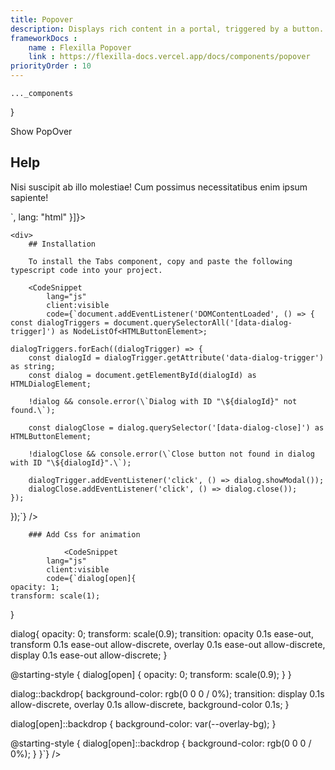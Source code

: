 ```yaml
---
title: Popover
description: Displays rich content in a portal, triggered by a button.
frameworkDocs : 
    name : Flexilla Popover
    link : https://flexilla-docs.vercel.app/docs/components/popover
priorityOrder : 10
---
```



    ..._components
}

<div className="space-y-20">
    <PreviewBlock codeBlocks={
              [{
            code:`<button data-popover-trigger data-popover-id="demo-popover" class="btn variant-outlined sz-md">
    <span class="btn-label">Show PopOver</span>
</button>
<div data-fx-popover id="demo-popover" aria-describedby="popover-1" class="card variant-outlined invisible fixed left-[--fx-popper-placement-x] top-[--fx-popper-placement-y] z-50 max-w-xs scale-95 opacity-0 shadow-lg duration-200 data-[state=open]:visible data-[state=open]:scale-100 data-[state=open]:opacity-100">
    <h2 id="popover-1" class="text-title text-lg font-medium">Help</h2>
    <p class="text-body mt-3 text-sm">Nisi suscipit ab illo molestiae! Cum possimus necessitatibus enim ipsum sapiente!</p>
</div>`,
              lang: "html"
          }]}>
        <Popover />
    </PreviewBlock>

    <div>
        ## Installation

        To install the Tabs component, copy and paste the following typescript code into your project.

        <CodeSnippet
            lang="js"
            client:visible
            code={`document.addEventListener('DOMContentLoaded', () => {
    const dialogTriggers = document.querySelectorAll('[data-dialog-trigger]') as NodeListOf<HTMLButtonElement>;

    dialogTriggers.forEach((dialogTrigger) => {
        const dialogId = dialogTrigger.getAttribute('data-dialog-trigger') as string;
        const dialog = document.getElementById(dialogId) as HTMLDialogElement;

        !dialog && console.error(\`Dialog with ID "\${dialogId}" not found.\`);

        const dialogClose = dialog.querySelector('[data-dialog-close]') as HTMLButtonElement;

        !dialogClose && console.error(\`Close button not found in dialog with ID "\${dialogId}".\`);

        dialogTrigger.addEventListener('click', () => dialog.showModal());
        dialogClose.addEventListener('click', () => dialog.close());
    });
});`} />

        ### Add Css for animation

                <CodeSnippet
            lang="js"
            client:visible
            code={`dialog[open]{
    opacity: 1;
    transform: scale(1);
}

dialog{
    opacity: 0;
    transform: scale(0.9);
    transition:
        opacity 0.1s ease-out,
        transform 0.1s ease-out allow-discrete,
        overlay 0.1s ease-out allow-discrete,
        display 0.1s ease-out allow-discrete;
}

@starting-style {
    dialog[open] {
        opacity: 0;
        transform: scale(0.9);
    }
}

dialog::backdrop{
    background-color: rgb(0 0 0 / 0%);
    transition:
        display 0.1s allow-discrete,
        overlay 0.1s allow-discrete,
        background-color 0.1s;
}

dialog[open]::backdrop {
    background-color: var(--overlay-bg);
}

@starting-style {
    dialog[open]::backdrop {
        background-color: rgb(0 0 0 / 0%);
    }
}`} />
    </div>
</div>
